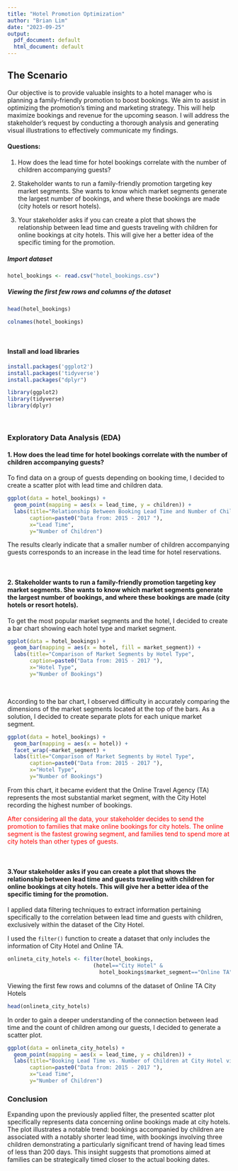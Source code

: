 ```yaml
---
title: "Hotel Promotion Optimization"
author: "Brian Lim"
date: "2023-09-25"
output:
  pdf_document: default
  html_document: default
---
```



## The Scenario

Our objective is to provide valuable insights to a hotel manager who is planning a family-friendly promotion to boost bookings. We aim to assist in optimizing the promotion's timing and marketing strategy. This will help maximize bookings and revenue for the upcoming season. I will address the stakeholder's request by conducting a thorough analysis and generating visual illustrations to effectively communicate my findings.

#### Questions: 

1. How does the lead time for hotel bookings correlate with the number of children accompanying guests?

2. Stakeholder wants to run a family-friendly promotion targeting key market segments. She wants to know which market segments generate the largest number of bookings, and where these bookings are made (city hotels or resort hotels).

3. Your stakeholder asks if you can create a plot that shows the relationship between lead time and guests traveling with children for online bookings at city hotels. This will give her a better idea of the specific timing for the promotion.

##### Import dataset

```r
hotel_bookings <- read.csv("hotel_bookings.csv")
```

##### Viewing the first few rows and columns of the dataset

```r
head(hotel_bookings)
```

```r
colnames(hotel_bookings)
```

<br> 

#### Install and load libraries

```r
install.packages('ggplot2')
install.packages('tidyverse')
install.packages("dplyr")
```

```r
library(ggplot2)
library(tidyverse)
library(dplyr)
```

<br> 

### Exploratory Data Analysis (EDA)

#### 1. How does the lead time for hotel bookings correlate with the number of children accompanying guests?

To find data on a group of guests depending on booking time, I decided to create a scatter plot with lead time and children data.

```r
ggplot(data = hotel_bookings) +
  geom_point(mapping = aes(x = lead_time, y = children)) +
  labs(title="Relationship Between Booking Lead Time and Number of Children",
       caption=paste0("Data from: 2015 - 2017 "),
       x="Lead Time",
       y="Number of Children")
```

The results clearly indicate that a smaller number of children accompanying guests corresponds to an increase in the lead time for hotel reservations.

<br> 

#### 2. Stakeholder wants to run a family-friendly promotion targeting key market segments. She wants to know which market segments generate the largest number of bookings, and where these bookings are made (city hotels or resort hotels).

To get the most popular market segments and the hotel, I decided to create a bar chart showing each hotel type and market segment.

```r
ggplot(data = hotel_bookings) +
  geom_bar(mapping = aes(x = hotel, fill = market_segment)) +
  labs(title="Comparison of Market Segments by Hotel Type",
       caption=paste0("Data from: 2015 - 2017 "),
       x="Hotel Type",
       y="Number of Bookings")
```
<br> 

According to the bar chart, I observed difficulty in accurately comparing the dimensions of the market segments located at the top of the bars. As a solution, I decided to create separate plots for each unique market segment.

```r
ggplot(data = hotel_bookings) +
  geom_bar(mapping = aes(x = hotel)) +
  facet_wrap(~market_segment) +
  labs(title="Comparison of Market Segments by Hotel Type",
       caption=paste0("Data from: 2015 - 2017 "),
       x="Hotel Type",
       y="Number of Bookings")
```

From this chart, it became evident that the Online Travel Agency (TA) represents the most substantial market segment, with the City Hotel recording the highest number of bookings.

<span style="color:red">After considering all the data, your stakeholder decides to send the promotion to families that make online bookings for city hotels. The online segment is the fastest growing segment, and families tend to spend more at city hotels than other types of guests.</span>

<br> 

#### 3.Your stakeholder asks if you can create a plot that shows the relationship between lead time and guests traveling with children for online bookings at city hotels. This will give her a better idea of the specific timing for the promotion.

I applied data filtering techniques to extract information pertaining specifically to the correlation between lead time and guests with children, exclusively within the dataset of the City Hotel.

I used the `filter()` function to create a dataset that only includes the information of City Hotel and Online TA.

```r
onlineta_city_hotels <- filter(hotel_bookings, 
                           (hotel=="City Hotel" & 
                             hotel_bookings$market_segment=="Online TA"))
```


Viewing the first few rows and columns of the dataset of Online TA City Hotels

```r
head(onlineta_city_hotels)
```

In order to gain a deeper understanding of the connection between lead time and the count of children among our guests, I decided to generate a scatter plot.

```r
ggplot(data = onlineta_city_hotels) +
  geom_point(mapping = aes(x = lead_time, y = children)) +
  labs(title="Booking Lead Time vs. Number of Children at City Hotel via Online TA",
       caption=paste0("Data from: 2015 - 2017 "),
       x="Lead Time",
       y="Number of Children")
```

### Conclusion

Expanding upon the previously applied filter, the presented scatter plot specifically represents data concerning online bookings made at city hotels. The plot illustrates a notable trend: bookings accompanied by children are associated with a notably shorter lead time, with bookings involving three children demonstrating a particularly significant trend of having lead times of less than 200 days. This insight suggests that promotions aimed at families can be strategically timed closer to the actual booking dates.




